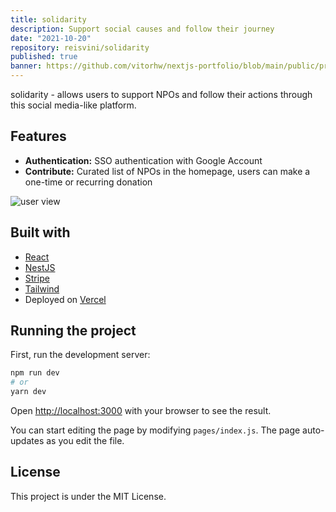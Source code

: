 ```yaml
---
title: solidarity
description: Support social causes and follow their journey
date: "2021-10-20"
repository: reisvini/solidarity
published: true
banner: https://github.com/vitorhw/nextjs-portfolio/blob/main/public/projects/solidarity/screenshot.png?raw=true
---
```


solidarity - allows users to support NPOs and follow their actions through this social media-like platform.

## Features

- **Authentication:** SSO authentication with Google Account
- **Contribute:** Curated list of NPOs in the homepage, users can make a one-time or recurring donation

![user view](https://github.com/vitorhw/nextjs-portfolio/blob/main/public/projects/solidarity/screenshot.png?raw=true)

## Built with

- [React](https://react.dev/)
- [NestJS](https://nestjs.com/)
- [Stripe](https://stripe.com/)
- [Tailwind](https://tailwindcss.com/)
- Deployed on [Vercel](https://vercel.com/)

## Running the project

First, run the development server:

```bash
npm run dev
# or
yarn dev
```

Open [http://localhost:3000](http://localhost:3000) with your browser to see the result.

You can start editing the page by modifying `pages/index.js`. The page auto-updates as you edit the file.

## License

This project is under the MIT License.
